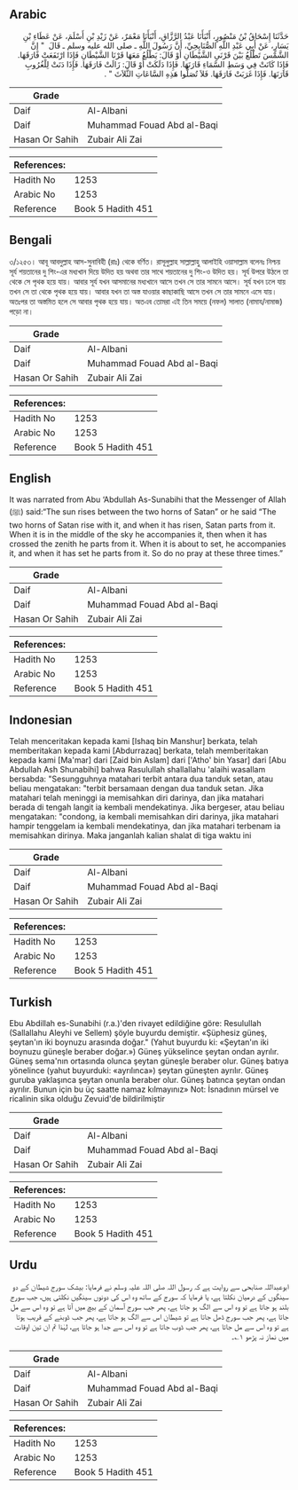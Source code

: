 ## Arabic


<div dir="rtl" lang="ar" style={{fontSize:'larger',backgroundColor:'#f8f9fa',padding:20}}>
حَدَّثَنَا إِسْحَاقُ بْنُ مَنْصُورٍ، أَنْبَأَنَا عَبْدُ الرَّزَّاقِ، أَنْبَأَنَا مَعْمَرٌ، عَنْ زَيْدِ بْنِ أَسْلَمَ، عَنْ عَطَاءِ بْنِ يَسَارٍ، عَنْ أَبِي عَبْدِ اللَّهِ الصُّنَابِحِيِّ، أَنَّ رَسُولَ اللَّهِ ـ صلى الله عليه وسلم ـ قَالَ ‏ "‏ إِنَّ الشَّمْسَ تَطْلُعُ بَيْنَ قَرْنَىِ الشَّيْطَانِ أَوْ قَالَ: يَطْلُعُ مَعَهَا قَرْنَا الشَّيْطَانِ فَإِذَا ارْتَفَعَتْ فَارَقَهَا. فَإِذَا كَانَتْ فِي وَسَطِ السَّمَاءِ قَارَنَهَا. فَإِذَا دَلَكَتْ أَوْ قَالَ: زَالَتْ فَارَقَهَا. فَإِذَا دَنَتْ لِلْغُرُوبِ قَارَنَهَا. فَإِذَا غَرَبَتْ فَارَقَهَا. فَلاَ تُصَلُّوا هَذِهِ السَّاعَاتِ الثَّلاَثَ ‏"‏ ‏.‏
</div>
<div style={{backgroundColor:'#f8f9fa',padding:20, marginBottom: 10}}><table> <thead> <tr> <th>Grade</th> <th></th> </tr> </thead> <tbody> <tr><td>Daif</td><td>Al-Albani</td></tr><tr><td>Daif</td><td>Muhammad Fouad Abd al-Baqi</td></tr><tr><td>Hasan Or Sahih</td><td>Zubair Ali Zai</td></tr></tbody></table><table> <thead> <tr> <th>References:</th> <th></th> </tr> </thead> <tbody><tr><td>Hadith No</td><td>1253</td></tr><tr><td>Arabic No</td><td>1253</td></tr><tr><td>Reference</td><td>Book 5 Hadith 451</td></tr></tbody></table></div>

## Bengali


<div dir="ltr" lang="bn" style={{fontSize:'larger',backgroundColor:'#f8f9fa',padding:20}}>
৩/১২৫৩। আবূ আবদুল্লাহ আস-সুনাবিহী (রাঃ) থেকে বর্ণিত। রাসূলুল্লাহ সাল্লাল্লাহু আলাইহি ওয়াসাল্লাম বলেনঃ নিশ্চয় সূর্য শয়তানের দু শিং-এর মধ্যখান দিয়ে উদিত হয় অথবা তার সাথে শয়তানের দু শিং-ও উদিত হয়। সূর্য উপরে উঠলে তা থেকে সে পৃথক হয়ে যায়। আবার সূর্য যখন আসমানের মধ্যখানে আসে তখন সে তার সামনে আসে। সূর্য যখন ঢলে যায় তখন সে তা থেকে পৃথক হয়ে যায়। আবার যখন তা অস্ত যাওয়ার কাছাকাছি আসে তখন সে তার সামনে এসে যায়। অতঃপর তা অস্তমিত হলে সে আবার পৃথক হয়ে যায়। অতএব তোমরা এই তিন সময়ে (নফল) সালাত (নামায/নামাজ) পড়ো না।
</div>
<div style={{backgroundColor:'#f8f9fa',padding:20, marginBottom: 10}}><table> <thead> <tr> <th>Grade</th> <th></th> </tr> </thead> <tbody> <tr><td>Daif</td><td>Al-Albani</td></tr><tr><td>Daif</td><td>Muhammad Fouad Abd al-Baqi</td></tr><tr><td>Hasan Or Sahih</td><td>Zubair Ali Zai</td></tr></tbody></table><table> <thead> <tr> <th>References:</th> <th></th> </tr> </thead> <tbody><tr><td>Hadith No</td><td>1253</td></tr><tr><td>Arabic No</td><td>1253</td></tr><tr><td>Reference</td><td>Book 5 Hadith 451</td></tr></tbody></table></div>

## English


<div dir="ltr" lang="en" style={{fontSize:'larger',backgroundColor:'#f8f9fa',padding:20}}>
It was narrated from Abu ‘Abdullah As-Sunabihi that the Messenger of Allah (ﷺ) said:“The sun rises between the two horns of Satan” or he said “The two horns of Satan rise with it, and when it has risen, Satan parts from it. When it is in the middle of the sky he accompanies it, then when it has crossed the zenith he parts from it. When it is about to set, he accompanies it, and when it has set he parts from it. So do no pray at these three times.”
</div>
<div style={{backgroundColor:'#f8f9fa',padding:20, marginBottom: 10}}><table> <thead> <tr> <th>Grade</th> <th></th> </tr> </thead> <tbody> <tr><td>Daif</td><td>Al-Albani</td></tr><tr><td>Daif</td><td>Muhammad Fouad Abd al-Baqi</td></tr><tr><td>Hasan Or Sahih</td><td>Zubair Ali Zai</td></tr></tbody></table><table> <thead> <tr> <th>References:</th> <th></th> </tr> </thead> <tbody><tr><td>Hadith No</td><td>1253</td></tr><tr><td>Arabic No</td><td>1253</td></tr><tr><td>Reference</td><td>Book 5 Hadith 451</td></tr></tbody></table></div>

## Indonesian


<div dir="ltr" lang="id" style={{fontSize:'larger',backgroundColor:'#f8f9fa',padding:20}}>
Telah menceritakan kepada kami [Ishaq bin Manshur] berkata, telah memberitakan kepada kami [Abdurrazaq] berkata, telah memberitakan kepada kami [Ma'mar] dari [Zaid bin Aslam] dari ['Atho' bin Yasar] dari [Abu Abdullah Ash Shunabihi] bahwa Rasulullah shallallahu 'alaihi wasallam bersabda: "Sesungguhnya matahari terbit antara dua tanduk setan, atau beliau mengatakan: "terbit bersamaan dengan dua tanduk setan. Jika matahari telah meninggi ia memisahkan diri darinya, dan jika matahari berada di tengah langit ia kembali mendekatinya. Jika bergeser, atau beliau mengatakan: "condong, ia kembali memisahkan diri darinya, jika matahari hampir tenggelam ia kembali mendekatinya, dan jika matahari terbenam ia memisahkan dirinya. Maka janganlah kalian shalat di tiga waktu ini
</div>
<div style={{backgroundColor:'#f8f9fa',padding:20, marginBottom: 10}}><table> <thead> <tr> <th>Grade</th> <th></th> </tr> </thead> <tbody> <tr><td>Daif</td><td>Al-Albani</td></tr><tr><td>Daif</td><td>Muhammad Fouad Abd al-Baqi</td></tr><tr><td>Hasan Or Sahih</td><td>Zubair Ali Zai</td></tr></tbody></table><table> <thead> <tr> <th>References:</th> <th></th> </tr> </thead> <tbody><tr><td>Hadith No</td><td>1253</td></tr><tr><td>Arabic No</td><td>1253</td></tr><tr><td>Reference</td><td>Book 5 Hadith 451</td></tr></tbody></table></div>

## Turkish


<div dir="ltr" lang="tr" style={{fontSize:'larger',backgroundColor:'#f8f9fa',padding:20}}>
Ebu Abdillah es-Sunabihi (r.a.)'den rivayet edildiğine göre: Resulullah (Sallallahu Aleyhi ve Sellem) şöyle buyurdu demiştir. «Şüphesiz güneş, şeytan'ın iki boynuzu arasında doğar." (Yahut buyurdu ki: «Şeytan'ın iki boynuzu güneşle beraber doğar.») Güneş yükselince şeytan ondan ayrılır. Güneş sema'nın ortasında olunca şeytan güneşle beraber olur. Güneş batıya yönelince (yahut buyurduki: «ayrılınca») şeytan güneşten ayrılır. Güneş guruba yaklaşınca şeytan onunla beraber olur. Güneş batınca şeytan ondan ayrılır. Bunun için bu üç saatte namaz kılmayınız» Not: İsnadının mürsel ve ricalinin sika olduğu Zevuid'de bildirilmiştir
</div>
<div style={{backgroundColor:'#f8f9fa',padding:20, marginBottom: 10}}><table> <thead> <tr> <th>Grade</th> <th></th> </tr> </thead> <tbody> <tr><td>Daif</td><td>Al-Albani</td></tr><tr><td>Daif</td><td>Muhammad Fouad Abd al-Baqi</td></tr><tr><td>Hasan Or Sahih</td><td>Zubair Ali Zai</td></tr></tbody></table><table> <thead> <tr> <th>References:</th> <th></th> </tr> </thead> <tbody><tr><td>Hadith No</td><td>1253</td></tr><tr><td>Arabic No</td><td>1253</td></tr><tr><td>Reference</td><td>Book 5 Hadith 451</td></tr></tbody></table></div>

## Urdu


<div dir="rtl" lang="ur" style={{fontSize:'larger',backgroundColor:'#f8f9fa',padding:20}}>
ابوعبداللہ صنابحی سے روایت ہے کہ رسول اللہ صلی اللہ علیہ وسلم نے فرمایا: بیشک سورج شیطان کے دو سینگوں کے درمیان نکلتا ہے، یا فرمایا کہ سورج کے ساتھ وہ اس کی دونوں سینگیں نکلتی ہیں، جب سورج بلند ہو جاتا ہے تو وہ اس سے الگ ہو جاتا ہے، پھر جب سورج آسمان کے بیچ میں آتا ہے تو وہ اس سے مل جاتا ہے، پھر جب سورج ڈھل جاتا ہے تو شیطان اس سے الگ ہو جاتا ہے، پھر جب ڈوبنے کے قریب ہوتا ہے تو وہ اس سے مل جاتا ہے، پھر جب ڈوب جاتا ہے تو وہ اس سے جدا ہو جاتا ہے، لہٰذا تم ان تین اوقات میں نماز نہ پڑھو ۱؎۔
</div>
<div style={{backgroundColor:'#f8f9fa',padding:20, marginBottom: 10}}><table> <thead> <tr> <th>Grade</th> <th></th> </tr> </thead> <tbody> <tr><td>Daif</td><td>Al-Albani</td></tr><tr><td>Daif</td><td>Muhammad Fouad Abd al-Baqi</td></tr><tr><td>Hasan Or Sahih</td><td>Zubair Ali Zai</td></tr></tbody></table><table> <thead> <tr> <th>References:</th> <th></th> </tr> </thead> <tbody><tr><td>Hadith No</td><td>1253</td></tr><tr><td>Arabic No</td><td>1253</td></tr><tr><td>Reference</td><td>Book 5 Hadith 451</td></tr></tbody></table></div>